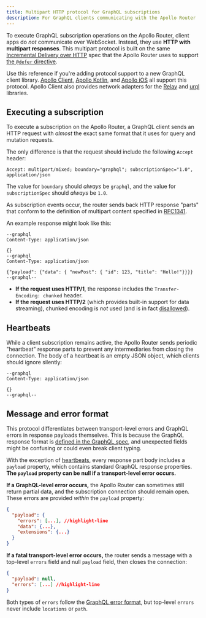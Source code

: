 ```yaml
---
title: Multipart HTTP protocol for GraphQL subscriptions
description: For GraphQL clients communicating with the Apollo Router
---
```


To execute GraphQL subscription operations on the Apollo Router, client apps do _not_ communicate over WebSocket. Instead, they use **HTTP with multipart responses**. This multipart protocol is built on the same [Incremental Delivery over HTTP](https://github.com/graphql/graphql-over-http/blob/main/rfcs/IncrementalDelivery.md) spec that the Apollo Router uses to support [the `@defer` directive](./defer-support/).

Use this reference if you're adding protocol support to a new GraphQL client library. [Apollo Client](/react/data/subscriptions#http), [Apollo Kotlin](/kotlin/essentials/subscriptions#configuring-http-subscriptions), and [Apollo iOS](/ios/fetching/subscriptions#http) all support this protocol. Apollo Client also provides network adapters for the [Relay](/react/data/subscriptions#relay) and [urql](/react/data/subscriptions#urql) libraries.

## Executing a subscription

To execute a subscription on the Apollo Router, a GraphQL client sends an HTTP request with _almost_ the exact same format that it uses for query and mutation requests.

The only difference is that the request should include the following `Accept` header:

```text title="Example header"
Accept: multipart/mixed; boundary="graphql"; subscriptionSpec="1.0", application/json
```

<Tip>

The value for `boundary` should _always_ be `graphql`, and the value for `subscriptionSpec` should _always_ be `1.0`.

</Tip>

As subscription events occur, the router sends back HTTP response "parts" that conform to the definition of multipart content specified in [RFC1341](https://www.w3.org/Protocols/rfc1341/7_2_Multipart.html).

An example response might look like this:

```
--graphql
Content-Type: application/json

{}
--graphql
Content-Type: application/json

{"payload": {"data": { "newPost": { "id": 123, "title": "Hello!"}}}}
--graphql--
```

- **If the request uses HTTP/1**, the response includes the `Transfer-Encoding: chunked` header.
- **If the request uses HTTP/2** (which provides built-in support for data streaming), chunked encoding is _not_ used (and is in fact [disallowed](https://developer.mozilla.org/en-US/docs/Web/HTTP/Headers/Transfer-Encoding)).

## Heartbeats

While a client subscription remains active, the Apollo Router sends periodic "heartbeat" response parts to prevent any intermediaries from closing the connection. The body of a heartbeat is an empty JSON object, which clients should ignore silently:

```text title="Heartbeat response part"
--graphql
Content-Type: application/json

{}
--graphql--
```

## Message and error format

This protocol differentiates between transport-level errors and GraphQL errors in response payloads themselves. This is because the GraphQL response format is [defined in the GraphQL spec](https://spec.graphql.org/draft/#sec-Response-Format), and unexpected fields might be confusing or could even break client typing.

With the exception of [heartbeats](#heartbeats), every response part body includes a `payload` property, which contains standard GraphQL response properties. **The `payload` property can be null if a transport-level error occurs.**

**If a GraphQL-level error occurs,** the Apollo Router can sometimes still return partial data, and the subscription connection should remain open. These errors are provided _within_ the `payload` property:

```json
{
  "payload": {
    "errors": [...], //highlight-line
    "data": {...},
    "extensions": {...}
  }
}
```

**If a fatal transport-level error occurs,** the router sends a message with a top-level `errors` field and null `payload` field, then closes the connection:

```json
{
  "payload": null,
  "errors": [...] //highlight-line
}
```

Both types of `errors` follow the [GraphQL error format](http://spec.graphql.org/draft/#sec-Errors.Error-Result-Format), but top-level `errors` never include `locations` or `path`.
